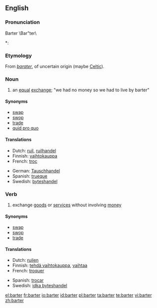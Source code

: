 {{wikipedia}}
==English==

===Pronunciation===
Barter \Bar"ter\
*: {{rhymes|ɑː(r)tə(r)}}

===Etymology===
From {{etyl|fro}} ''[[barater]]'', of uncertain origin (maybe [[Celtic]]).

===Noun===
{{en-noun}}

# an [[equal]] [[exchange]]; "we had no money so we had to live by barter"

====Synonyms====
* [[swap]]
* [[swop]]
* [[trade]]
* [[quid pro quo]]

====Translations====
{{trans-top|an equal exchange}}
* Dutch: [[ruil]], [[ruilhandel]]
* Finnish: [[vaihtokauppa]]
* French: [[troc]] {{m}}
{{trans-mid}}
* German: [[Tauschhandel]] {{m}}
* Spanish: [[trueque]]
* Swedish: [[byteshandel]] {{c}}
{{trans-bottom}}

===Verb===
{{en-verb}}

# exchange [[goods]] or [[services]] without involving [[money]]

====Synonyms====
* [[swap]]
* [[swop]]
* [[trade]]

====Translations====
{{trans-top|exchange goods or services without involving money}}
* Dutch: [[ruilen]]
* Finnish: [[tehdä vaihtokauppa]], [[vaihtaa]]
* French: [[troquer]]
{{trans-mid}}
* Spanish: [[trocar]]
* Swedish: [[idka byteshandel]]
{{trans-bottom}}

[[el:barter]]
[[fr:barter]]
[[io:barter]]
[[id:barter]]
[[pl:barter]]
[[ta:barter]]
[[te:barter]]
[[vi:barter]]
[[zh:barter]]